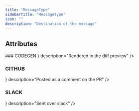 ```yaml
---
title: "MessageType"
sidebarTitle: "MessageType"
icon: ""
description: "Destination of the message"
---
```


<GithubLinkNote link="https://github.com/codegen-sh/codegen-sdk/blob/develop/src/codegen/sdk/codebase/flagging/enums.py#L10-L21" />


## Attributes
<HorizontalDivider />
### <span className="text-primary">CODEGEN</span>
<HorizontalDivider light={true} />
<Attribute type={ <span></span> } description="Rendered in the diff preview" />

### <span className="text-primary">GITHUB</span>
<HorizontalDivider light={true} />
<Attribute type={ <span></span> } description="Posted as a comment on the PR" />

### <span className="text-primary">SLACK</span>
<HorizontalDivider light={true} />
<Attribute type={ <span></span> } description="Sent over slack" />



